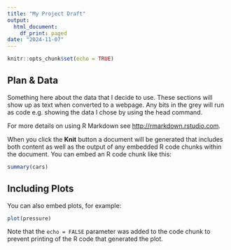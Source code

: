 ```yaml
---
title: "My Project Draft"
output:
  html_document:
    df_print: paged
date: "2024-11-07"
---
```


```r
knitr::opts_chunk$set(echo = TRUE)
```

## Plan & Data

Something here about the data that I decide to use. These sections will show up as text when converted to a webpage. Any bits in the grey will run as code e.g. showing the data I chose by using the head command.

For more details on using R Markdown see <http://rmarkdown.rstudio.com>.

When you click the **Knit** button a document will be generated that includes both content as well as the output of any embedded R code chunks within the document. You can embed an R code chunk like this:

```r
summary(cars)
```

## Including Plots

You can also embed plots, for example:

```r
plot(pressure)
```

Note that the `echo = FALSE` parameter was added to the code chunk to prevent printing of the R code that generated the plot.
